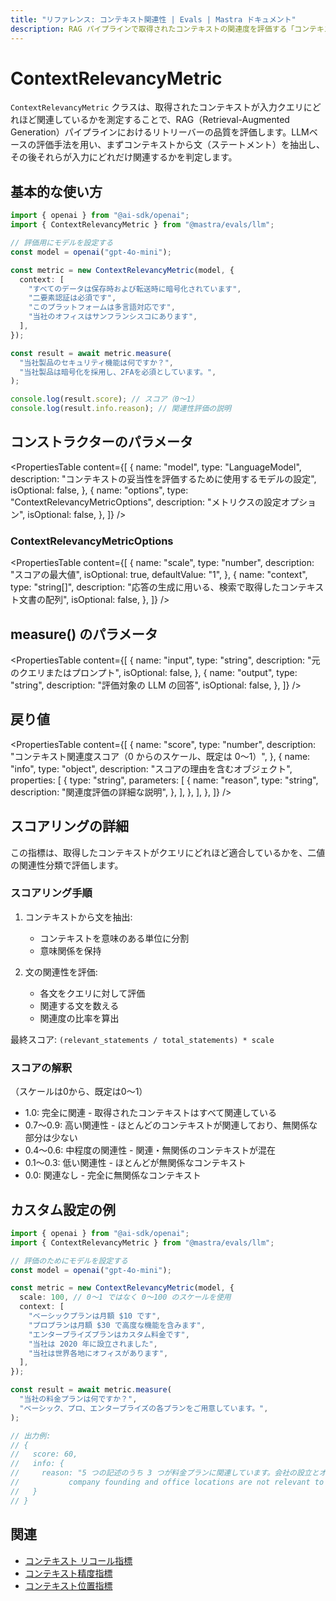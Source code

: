 ```yaml
---
title: "リファレンス: コンテキスト関連性 | Evals | Mastra ドキュメント"
description: RAG パイプラインで取得されたコンテキストの関連度を評価する「コンテキスト関連性」指標のドキュメント。
---
```




# ContextRelevancyMetric

<ScorerCallout />

`ContextRelevancyMetric` クラスは、取得されたコンテキストが入力クエリにどれほど関連しているかを測定することで、RAG（Retrieval-Augmented Generation）パイプラインにおけるリトリーバーの品質を評価します。LLMベースの評価手法を用い、まずコンテキストから文（ステートメント）を抽出し、その後それらが入力にどれだけ関連するかを判定します。

## 基本的な使い方

```typescript
import { openai } from "@ai-sdk/openai";
import { ContextRelevancyMetric } from "@mastra/evals/llm";

// 評価用にモデルを設定する
const model = openai("gpt-4o-mini");

const metric = new ContextRelevancyMetric(model, {
  context: [
    "すべてのデータは保存時および転送時に暗号化されています",
    "二要素認証は必須です",
    "このプラットフォームは多言語対応です",
    "当社のオフィスはサンフランシスコにあります",
  ],
});

const result = await metric.measure(
  "当社製品のセキュリティ機能は何ですか？",
  "当社製品は暗号化を採用し、2FAを必須としています。",
);

console.log(result.score); // スコア（0〜1）
console.log(result.info.reason); // 関連性評価の説明
```


## コンストラクターのパラメータ

<PropertiesTable
  content={[
    {
      name: "model",
      type: "LanguageModel",
      description:
        "コンテキストの妥当性を評価するために使用するモデルの設定",
      isOptional: false,
    },
    {
      name: "options",
      type: "ContextRelevancyMetricOptions",
      description: "メトリクスの設定オプション",
      isOptional: false,
    },
  ]}
/>

### ContextRelevancyMetricOptions

<PropertiesTable
  content={[
    {
      name: "scale",
      type: "number",
      description: "スコアの最大値",
      isOptional: true,
      defaultValue: "1",
    },
    {
      name: "context",
      type: "string[]",
      description:
        "応答の生成に用いる、検索で取得したコンテキスト文書の配列",
      isOptional: false,
    },
  ]}
/>

## measure() のパラメータ

<PropertiesTable
  content={[
    {
      name: "input",
      type: "string",
      description: "元のクエリまたはプロンプト",
      isOptional: false,
    },
    {
      name: "output",
      type: "string",
      description: "評価対象の LLM の回答",
      isOptional: false,
    },
  ]}
/>

## 戻り値

<PropertiesTable
  content={[
    {
      name: "score",
      type: "number",
      description: "コンテキスト関連度スコア（0 からのスケール、既定は 0〜1）",
    },
    {
      name: "info",
      type: "object",
      description: "スコアの理由を含むオブジェクト",
      properties: [
        {
          type: "string",
          parameters: [
            {
              name: "reason",
              type: "string",
              description: "関連度評価の詳細な説明",
            },
          ],
        },
      ],
    },
  ]}
/>

## スコアリングの詳細

この指標は、取得したコンテキストがクエリにどれほど適合しているかを、二値の関連性分類で評価します。

### スコアリング手順

1. コンテキストから文を抽出:

   - コンテキストを意味のある単位に分割
   - 意味関係を保持

2. 文の関連性を評価:
   - 各文をクエリに対して評価
   - 関連する文を数える
   - 関連度の比率を算出

最終スコア: `(relevant_statements / total_statements) * scale`

### スコアの解釈

（スケールは0から、既定は0〜1）

- 1.0: 完全に関連 - 取得されたコンテキストはすべて関連している
- 0.7〜0.9: 高い関連性 - ほとんどのコンテキストが関連しており、無関係な部分は少ない
- 0.4〜0.6: 中程度の関連性 - 関連・無関係のコンテキストが混在
- 0.1〜0.3: 低い関連性 - ほとんどが無関係なコンテキスト
- 0.0: 関連なし - 完全に無関係なコンテキスト

## カスタム設定の例

```typescript
import { openai } from "@ai-sdk/openai";
import { ContextRelevancyMetric } from "@mastra/evals/llm";

// 評価のためにモデルを設定する
const model = openai("gpt-4o-mini");

const metric = new ContextRelevancyMetric(model, {
  scale: 100, // 0〜1 ではなく 0〜100 のスケールを使用
  context: [
    "ベーシックプランは月額 $10 です",
    "プロプランは月額 $30 で高度な機能を含みます",
    "エンタープライズプランはカスタム料金です",
    "当社は 2020 年に設立されました",
    "当社は世界各地にオフィスがあります",
  ],
});

const result = await metric.measure(
  "当社の料金プランは何ですか？",
  "ベーシック、プロ、エンタープライズの各プランをご用意しています。",
);

// 出力例:
// {
//   score: 60,
//   info: {
//     reason: "5 つの記述のうち 3 つが料金プランに関連しています。会社の設立とオフィスの所在地に関する記述は、料金に関する質問とは関連しません。"
//           company founding and office locations are not relevant to the pricing query."
//   }
// }
```


## 関連

- [コンテキスト リコール指標](./contextual-recall)
- [コンテキスト精度指標](./context-precision)
- [コンテキスト位置指標](./context-position)